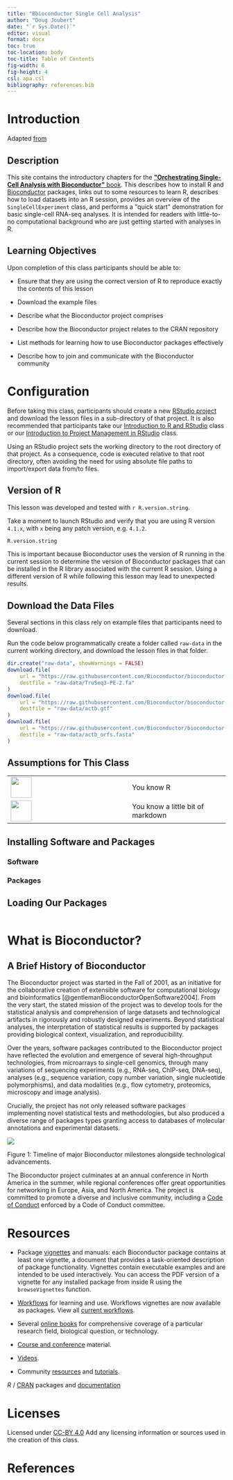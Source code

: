 ```yaml
---
title: "Bbioconductor Single Cell Analysis"
author: "Doug Joubert"
date: "`r Sys.Date()`"
editor: visual
format: docx
toc: true
toc-location: body
toc-title: Table of Contents
fig-width: 6
fig-height: 4
csl: apa.csl
bibliography: references.bib
---
```


# Introduction

Adapted [from](http://bioconductor.org/books/3.16/OSCA.intro/index.html)

## Description

This site contains the introductory chapters for the [**\"Orchestrating Single-Cell Analysis with Bioconductor\"** book](http://bioconductor.org/books/3.16/OSCA). This describes how to install R and [Bioconductor](https://bioconductor.org/) packages, links out to some resources to learn R, describes how to load datasets into an R session, provides an overview of the `SingleCellExperiment` class, and performs a \"quick start\" demonstration for basic single-cell RNA-seq analyses. It is intended for readers with little-to-no computational background who are just getting started with analyses in R.

## Learning Objectives

Upon completion of this class participants should be able to:

-   Ensure that they are using the correct version of R to reproduce exactly the contents of this lesson

-   Download the example files

-   Describe what the Bioconductor project comprises

-   Describe how the Bioconductor project relates to the CRAN repository

-   List methods for learning how to use Bioconductor packages effectively

-   Describe how to join and communicate with the Bioconductor community

# Configuration

Before taking this class, participants should create a new [RStudio project](https://support.posit.co/hc/en-us/articles/200526207-Using-Projects) and download the lesson files in a sub-directory of that project. It is also recommended that participants take our [Introduction to R and RStudio](https://www.nihlibrary.nih.gov/training/introduction-r-and-rstudio-9) class or our [Introduction to Project Management in RStudio](https://www.nihlibrary.nih.gov/training/introduction-project-management-rstudio) class.

Using an RStudio project sets the working directory to the root directory of that project. As a consequence, code is executed relative to that root directory, often avoiding the need for using absolute file paths to import/export data from/to files.

## Version of R

This lesson was developed and tested with `r R.version.string`.

Take a moment to launch RStudio and verify that you are using R version `4.1.x`, with `x` being any patch version, e.g. `4.1.2`.

```r
R.version.string
```

This is important because Bioconductor uses the version of R running in the current session to determine the version of Bioconductor packages that can be installed in the R library associated with the current R session. Using a different version of R while following this lesson may lead to unexpected results.

## Download the Data Files

Several sections in this class rely on example files that participants need to download.

Run the code below programmatically create a folder called `raw-data` in the current working directory, and download the lesson files in that folder.

```r
dir.create("raw-data", showWarnings = FALSE)
download.file(
    url = "https://raw.githubusercontent.com/Bioconductor/bioconductor-teaching/master/data/TrimmomaticAdapters/TruSeq3-PE-2.fa", 
    destfile = "raw-data/TruSeq3-PE-2.fa"
)
download.file(
    url = "https://raw.githubusercontent.com/Bioconductor/bioconductor-teaching/master/data/ActbGtf/actb.gtf", 
    destfile = "raw-data/actb.gtf"
)
download.file(
    url = "https://raw.githubusercontent.com/Bioconductor/bioconductor-teaching/master/data/ActbOrf/actb_orfs.fasta", 
    destfile = "raw-data/actb_orfs.fasta"
)
```

## Assumptions for This Class

|                                               |                                   |
|----------------------------------------|:-------------------------------|
| ![](images/Rlogo.png){width="0.5in"}          | You know R                        |
| ![](images/rmarkdown-icon.png){width="0.5in"} | You know a little bit of markdown |

## Installing Software and Packages

### Software

### Packages

## Loading Our Packages

```r

```

# What is Bioconductor?

## A Brief History of Bioconductor

The Bioconductor project was started in the Fall of 2001, as an initiative for the collaborative creation of extensible software for computational biology and bioinformatics [@gentlemanBioconductorOpenSoftware2004]. From the very start, the stated mission of the project was to develop tools for the statistical analysis and comprehension of large datasets and technological artifacts in rigorously and robustly designed experiments. Beyond statistical analyses, the interpretation of statistical results is supported by packages providing biological context, visualization, and reproducibility.

Over the years, software packages contributed to the Bioconductor project have reflected the evolution and emergence of several high-throughput technologies, from microarrays to single-cell genomics, through many variations of sequencing experiments (e.g., RNA-seq, ChIP-seq, DNA-seq), analyses (e.g., sequence variation, copy number variation, single nucleotide polymorphisms), and data modalities (e.g., flow cytometry, proteomics, microscopy and image analysis).

Crucially, the project has not only released software packages implementing novel statistical tests and methodologies, but also produced a diverse range of packages types granting access to databases of molecular annotations and experimental datasets.

![](images/bioc-timeline.png)

Figure 1: Timeline of major Bioconductor milestones alongside technological advancements.

The Bioconductor project culminates at an annual conference in North America in the summer, while regional conferences offer great opportunities for networking in Europe, Asia, and North America. The project is committed to promote a diverse and inclusive community, including a [Code of Conduct](%22https://bioconductor.github.io/bioc_coc_multilingual/) enforced by a Code of Conduct committee.

# Resources

-   Package [vignettes](https://www.bioconductor.org/help/package-vignettes/) and manuals: each Bioconductor package contains at least one vignette, a document that provides a task-oriented description of package functionality. Vignettes contain executable examples and are intended to be used interactively. You can access the PDF version of a vignette for any installed package from inside R using the `browseVignettes` function.

-   [Workflows](https://www.bioconductor.org/packages/release/workflows/) for learning and use. Workflows vignettes are now available as packages. View all [current workflows](https://www.bioconductor.org/packages/release/BiocViews.html#___Workflow).

-   Several [online books](https://www.bioconductor.org/books/release/) for comprehensive coverage of a particular research field, biological question, or technology.

-   [Course and conference](https://www.bioconductor.org/help/course-materials/) material.

-   [Videos](https://www.youtube.com/user/bioconductor).

-   Community [resources](https://www.bioconductor.org/help/community/) and [tutorials](https://support.bioconductor.org/t/Tutorials/).

*R* / [CRAN](http://cran.r-project.org/) packages and [documentation](http://www.r-project.org/other-docs.html)

# Licenses

Licensed under [CC-BY 4.0](https://creativecommons.org/licenses/by/4.0/) Add any licensing information or sources used in the creation of this class.

# References
